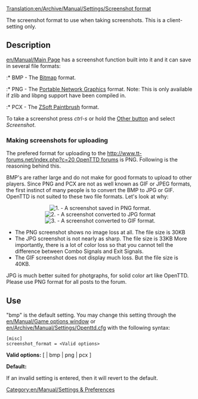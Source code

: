 [[Translation:en/Archive/Manual/Settings/Screenshot format]]
[[Category:en/Manual/Settings & Preferences]]

The screenshot format to use when taking screenshots. This is a client-setting only.

==Description==
[[en/Manual/Main Page]] has a screenshot function built into it and it can save in several file formats:

:* BMP - The [http://en.wikipedia.org/wiki/Bitmap Bitmap] format.
:* PNG - The [http://www.libpng.org/pub/png/ Portable Network Graphics] format.  Note: This is only available if zlib and libpng support have been compiled in.
:* PCX - The [http://en.wikipedia.org/wiki/PCX ZSoft Paintbrush] format.

To take a screenshot press ''ctrl-s'' or hold the [[http://wiki.openttd.org/index.php/Game_interface#Various|Other button]] and select ''Screenshot''.

===Making screenshots for uploading===
The prefered format for uploading to the [[http://www.tt-forums.net/index.php?c=20 OpenTTD forums]] is PNG.  Following is the reasoning behind this.

BMP's are rather large and do not make for good formats to upload to other players.  Since PNG and PCX are not as well known as GIF or JPEG formats, the first instinct of many people is to convert the BMP to JPG or GIF.  OpenTTD is not suited to these two file formats.  Let's look at why:

<center>[[File:en/Manual/Screenshot png.png|center|frame|1. - A screenshot saved in PNG format.]][[File:en/Manual/Screenshot jpg.jpeg|center|frame|2. - A screenshot converted to JPG format]][[File:en/Manual/Screenshot gif.gif|center|frame|3. - A screenshot converted to GIF format.]]</center>

*The PNG screenshot shows no image loss at all.  The file size is 30KB
*The JPG screenshot is not nearly as sharp.  The file size is 33KB  More importantly, there is a lot of color loss so that you cannot tell the difference between Combo Signals and Exit Signals.
*The GIF screenshot does not display much loss.  But the file size is 40KB.

JPG is much better suited for photgraphs, for solid color art like OpenTTD.  Please use PNG format for all posts to the forum.  

==Use==

"bmp" is the default setting.  You may change this setting through the [[en/Manual/Game options window]] or [[en/Archive/Manual/Settings/Openttd.cfg]] with the following syntax:

<pre>
[misc]
screenshot_format = <Valid options>
</pre>

'''Valid options:''' [ <empty> | bmp | png | pcx ]

'''Default:''' <empty>

If an invalid setting is entered, then it will revert to the default.